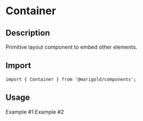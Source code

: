 
<Meta title="Components/Layout/Container" />

# Container

## Description

Primitive layout component to embed other elements.

## Import

```tsx
import { Container } from '@marigold/components';
```

## Usage

<Canvas>
  <Story name="Example 1">
    <Container className={useStyles({ bg: 'gray' })}>
      <Text>Example #1</Text>
    </Container>
  </Story>
</Canvas>

<Canvas>
  <Story name="Example 2">
    <Container className={useStyles({ bg: 'green', padding: 4, margin: 1 })}>
      <Text>Example #2</Text>
    </Container>
  </Story>
</Canvas>
